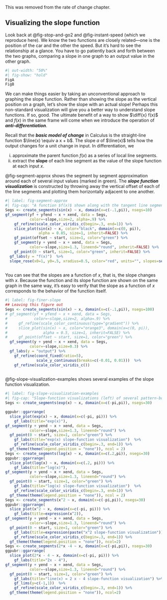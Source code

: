 
This was removed from the rate of change chapter.


## Visualizing the slope function {#sec-slope-fun-visualization}

Look back at @fig-stop-and-go2 and @fig-instant-speed (which we reproduce here). We know the two functions are closely related---one is the position of the car and the other the speed. But it's hard to see the relationship at a glance. You have to go patiently back and forth between the two graphs, comparing a slope in one graph to an output value in the other graph.

```r
#| out-width: "50%"
#| fig-show: "hold"
FigA
FigB
```

We can make things easier by taking an unconventional approach to graphing the slope function. Rather than showing the slope as the vertical position on a graph, let's show the slope with an actual slope! Perhaps this non-standard visualization will give you a better way to understand slope functions. If so, good. The ultimate benefit of a way to show $\diff{x} f(x)$ and $f(x)$ in the same frame will come when we introduce the operation of ***anti-differentiation***. 

Recall that the ***basic model of change*** in Calculus is the straight-line function $\line(x) \equiv a x + b$. The slope $a$ of $\line(x)$ tells how the output changes for a unit change in input. In differentiation, we  

i. approximate the parent function $f(x)$ as a series of local line segments.
ii. extract the **slope** of each line segment as the value of the slope function at each input $x$. 

@fig-segment-approx shows the segment by segment approximation around each of several input values (marked in green).  The ***slope function visualization*** is constructed by throwing away the vertical offset of each of the line segments and plotting them horizontally adjacent to one another. 

```r
#| label: fig-segment-approx
#| fig-cap: "A function $f(x)$ shown along with the tangent line segment touching $f()$ at each of the green points. For the slope function visualization, the tangent line segments are moved down to the horizontal axis."
Segs <- create_segments(sin(x) ~ x, domain(x=c(-.1,pi)), nsegs=10)
gf_segment(yf + yfend ~ x + xend, data = Segs, 
           color=~slope,size=2, alpha=.9) %>%
    gf_refine(scale_color_viridis_c(begin=.3, end=1)) %>%
    slice_plot(sin(x) ~ x, color="black", domain(x=c(0, pi)),
               alpha = 0.85, size=1, inherit=FALSE) %>%
    gf_point(offset ~ start, size=1, color="green") %>%
    gf_segment(y + yend ~ x + xend, data = Segs, 
           color=~slope,size=1.3, lineend="round", inherit=FALSE) %>%
    gf_point(0 ~ start, size=1, color="green", inherit=FALSE) %>% 
  gf_labs(y = "f(x)")  %>%
  slope_rose(x0=1, y0=.5, xradius=0.5, color="red", units="", slopes=seq(-1,1, by=.25), inherit=FALSE)
    
```
You can see that the slopes are a function of $x$, that is, the slope changes with $x$. Because the function and its slope function are shown on the same graph in the same way, it's easy to verify that the slope as a function of $x$ corresponds to the behavior of the function itself.


```r
#| label: fig-finer-slope
## Leaving this figure out
Segs <- create_segments(sin(x) ~ x, domain(x=c(-.1,pi)), nsegs=100)
# gf_segment(yf + yfend ~ x + xend, data = Segs, 
#            color=~slope,size=2, alpha=.9) %>%
#     gf_refine(scale_color_continuous(type="gradient")) %>%
#     slice_plot(sin(x) ~ x, color="orange3", domain(x=c(0, pi)),
#                alpha = 0.5, size=1, inherit=FALSE) %>%
#     gf_point(offset ~ start, size=1, color="green") %>%
  gf_segment(y + yend ~ x + xend, data = Segs, 
           color=~slope,size=0.3) %>%
  gf_labs(y = "output") %>%
    gf_refine(coord_fixed(ratio=5), 
              scale_y_continuous(breaks=c(-0.01, 0.01)))  %>%
    gf_refine(scale_color_viridis_c())
    
```


@fig-slope-visualization-examples shows several examples of the slope function visualization.

```r
#| label: fig-slope-visualization-examples
#| fig-cap: "Slope-function visualizations (left) of several pattern-book functions (right)."
Segs <- create_segments(exp(x) ~ x, domain(x=c(-pi,pi)), nsegs=30)

ggpubr::ggarrange(
  slice_plot(exp(x) ~ x, domain(x=c(-pi, pi))) %>%
    gf_labs(title="exp(x)"),
gf_segment(y + yend ~ x + xend, data = Segs, 
           color=~slope,size=1.3, lineend="round") %>%
  gf_point(0 ~ start, size=1, color="green") %>%
    gf_labs(title="exp(x) slope-function visualization")  %>%
    gf_refine(scale_color_viridis_c(begin=.3, end=1)) %>%
  gf_theme(theme(legend.position = "none")), ncol = 2)
Segs <- create_segments(log(x) ~ x, domain(x=c(.2,pi)), nsegs=30)
ggpubr::ggarrange(
  slice_plot(log(x) ~ x, domain(x=c(.2, pi))) %>%
    gf_labs(title="log(x)"),
gf_segment(y + yend ~ x + xend, data = Segs, 
           color=~slope,size=1.3, lineend="round") %>%
  gf_point(0 ~ start, size=1, color="green") %>%
    gf_labs(title="log(x) slope-function visualization")  %>%
    gf_refine(scale_color_viridis_c(begin=.3, end=1)) %>%
  gf_theme(theme(legend.position = "none")), ncol = 2)
Segs <- create_segments(x^2 ~ x, domain(x=c(-pi,pi)), nsegs=30)
ggpubr::ggarrange(
  slice_plot(x^2 ~ x, domain(x=c(-pi, pi))) %>%
    gf_labs(title=expression(x^2)),
gf_segment(y + yend ~ x + xend, data = Segs, 
           color=~slope,size=1.3, lineend="round") %>%
  gf_point(0 ~ start, size=1, color="green") %>%
    gf_labs(title=expression(paste("x^2 slope-function visualization")))  %>%
    gf_refine(scale_color_viridis_c(begin=.3, end=1)) %>%
  gf_theme(theme(legend.position = "none")), ncol=2)
Segs <- create_segments(2*x -4 ~ x, domain(x=c(-pi,pi)), nsegs=30)
ggpubr::ggarrange(
  slice_plot(2*x - 4 ~ x, domain(x=c(-pi, pi))) %>%
    gf_labs(title="2x - 4"),
gf_segment(y + yend ~ x + xend, data = Segs, 
           color=~slope,size=1.3, lineend="round") %>%
  gf_point(0 ~ start, size=1, color="green") %>%
    gf_labs(title="line(x) = 2 x - 4 slope-function visualization") %>%
    gf_lims(y=c(-1,1))  %>%
    gf_refine(scale_color_viridis_c(begin=.3, end=1)) %>%
  gf_theme(theme(legend.position = "none")), ncol=2)
```



